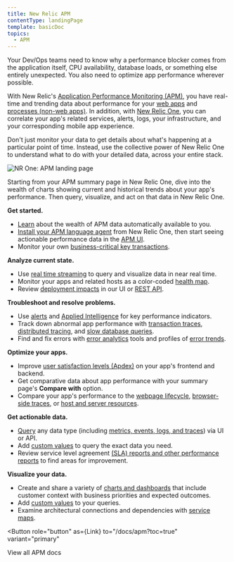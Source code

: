 ```yaml
---
title: New Relic APM
contentType: landingPage
template: basicDoc
topics:
  - APM
---
```



Your Dev/Ops teams need to know why a performance blocker comes from the application itself, CPU availability, database loads, or something else entirely unexpected. You also need to optimize app performance wherever possible.

With New Relic's [Application Performance Monitoring (APM)](/docs/apm/new-relic-apm/getting-started/introduction-new-relic-apm), you have real-time and trending data about performance for your [web apps](/docs/apm/transactions/intro-transactions/transactions-new-relic-apm) and [processes (non-web apps)](/docs/apm/transactions/intro-transactions/monitor-background-processes-other-non-web-transactions). In addition, with [New Relic One](/docs/new-relic-one/use-new-relic-one/get-started/introduction-new-relic-one), you can correlate your app's related services, alerts, logs, your infrastructure, and your corresponding mobile app experience.

Don't just monitor your data to get details about what's happening at a particular point of time. Instead, use the collective power of New Relic One to understand what to do with your detailed data, across your entire stack.

![NR One: APM landing page](./images/nrone-apm-landing-073120.png "NR One: APM landing page")

Starting from your APM summary page in New Relic One, dive into the wealth of charts showing current and historical trends about your app's performance. Then query, visualize, and act on that data in New Relic One.

<Icon
  name="check-square"
  size="3em"
/>

**Get started.**

* [Learn](/docs/apm/new-relic-apm/getting-started/introduction-new-relic-apm) about the wealth of APM data automatically available to you.
* [Install your APM language agent](/docs/agents/manage-apm-agents/installation/installing-agent) from New Relic One, then start seeing actionable performance data in the [APM UI](/docs/apm/apm-ui-pages).
* Monitor your own [business-critical key transactions](/docs/apm/transactions/key-transactions/introduction-key-transactions).

<Icon
  name="sort-desc"
  size="3em"
/>

**Analyze current state.**

* Use [real time streaming](/docs/agents/manage-apm-agents/agent-data/real-time-streaming) to query and visualize data in near real time.
* Monitor your apps and related hosts as a color-coded [health map](/docs/using-new-relic/cross-product-functions/troubleshooting/introduction-health-maps).
* Review [deployment impacts](/docs/apm/applications-menu/events/deployments-page-view-impact-your-app-users) in our UI or [REST API](/docs/apis/rest-api-v2/application-examples-v2).

<Icon
  name="alert-triangle"
  size="3em"
/>

**Troubleshoot and resolve problems.**

* Use [alerts](/docs/alerts/new-relic-alerts/getting-started/introduction-new-relic-alerts) and [Applied Intelligence](/docs/new-relic-one/use-new-relic-one/new-relic-ai/introduction-new-relic-ai) for key performance indicators.
* Track down abnormal app performance with [transaction traces](/docs/apm/transactions/transaction-traces/introduction-transaction-traces), [distributed tracing](/docs/apm/distributed-tracing/getting-started/introduction-distributed-tracing), and [slow database queries](/docs/apm/applications-menu/monitoring/databases-slow-queries-page).
* Find and fix errors with [error analytics](/docs/apm/applications-menu/error-analytics/introduction-error-analytics) tools and profiles of [error trends](/docs/apm/applications-menu/error-analytics/error-profiles-troubleshoot-trends).

<Icon
  name="tool"
  size="3em"
/>

**Optimize your apps.**

* Improve [user satisfaction levels (Apdex)](/docs/apm/new-relic-apm/apdex/apdex-measuring-user-satisfaction) on your app's frontend and backend.
* Get comparative data about app performance with your summary page's **Compare with** option.
* Compare your app's performance to the [webpage lifecycle](/docs/apm/applications-menu/monitoring/apm-overview-page#browser_details), [browser-side traces](/docs/synthetics/new-relic-synthetics/using-monitors/collect-synthetics-transaction-traces), or [host and server resources](/docs/apm/applications-menu/monitoring/apm-overview-page#infra-server).

<Icon
  name="bar-chart"
  size="3em"
/>

**Get actionable data.**

* [Query](/docs/using-new-relic/data/understand-data/query-new-relic-data) any data type (including [metrics, events, logs, and traces](/docs/using-new-relic/data/understand-data/new-relic-data-types)) via UI or API.
* Add [custom values](/docs/insights/insights-data-sources/custom-data/insert-custom-events-new-relic-apm-agents) to query the exact data you need.
* Review service level agreement [(SLA) reports and other performance reports](/docs/apm/reports) to find areas for improvement.

<Icon
  name="bar-chart-2"
  size="3em"
/>

**Visualize your data.**

* Create and share a variety of [charts and dashboards](/docs/dashboards/new-relic-one-dashboards/get-started/introduction-new-relic-one-dashboards) that include customer context with business priorities and expected outcomes.
* Add [custom values](/docs/insights/insights-data-sources/custom-data/insert-custom-events-new-relic-apm-agents) to your queries.
* Examine architectural connections and dependencies with [service maps](/docs/data-analysis/service-maps/get-started/introduction-service-maps).

<Button
  role="button"
  as={Link}
  to="/docs/apm?toc=true"
  variant="primary"
>
  View all APM docs
</Button>
